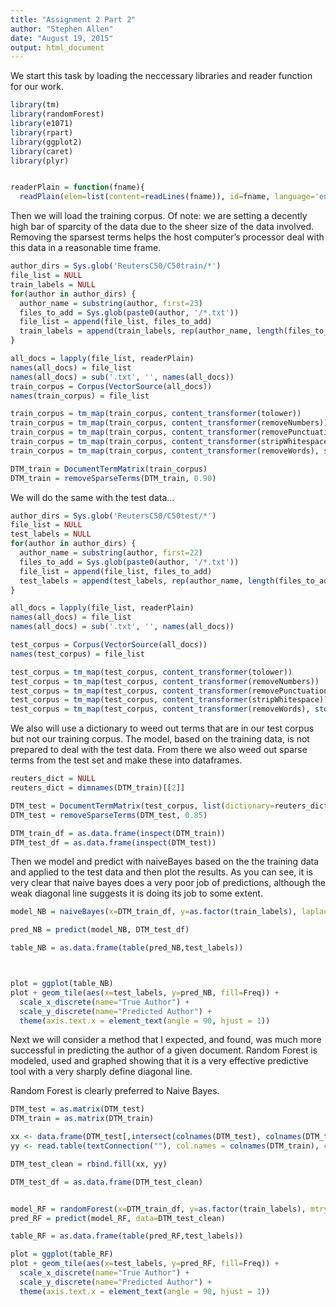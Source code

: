 ```yaml
---
title: "Assignment 2 Part 2"
author: "Stephen Allen"
date: "August 19, 2015"
output: html_document
---
```


We start this task by loading the neccessary libraries and reader function for our work.

```r
library(tm)
library(randomForest)
library(e1071)
library(rpart)
library(ggplot2)
library(caret)
library(plyr)


readerPlain = function(fname){
  readPlain(elem=list(content=readLines(fname)), id=fname, language='en') }

```

Then we will load the training corpus.  Of note: we are setting a decently high bar of sparcity of the data due to the sheer size of the data involved.  Removing the sparsest terms helps the host computer's processor deal with this data in a reasonable time frame.

```r
author_dirs = Sys.glob('ReutersC50/C50train/*')
file_list = NULL
train_labels = NULL
for(author in author_dirs) {
  author_name = substring(author, first=23)
  files_to_add = Sys.glob(paste0(author, '/*.txt'))
  file_list = append(file_list, files_to_add)
  train_labels = append(train_labels, rep(author_name, length(files_to_add)))
}

all_docs = lapply(file_list, readerPlain) 
names(all_docs) = file_list
names(all_docs) = sub('.txt', '', names(all_docs))
train_corpus = Corpus(VectorSource(all_docs))
names(train_corpus) = file_list

train_corpus = tm_map(train_corpus, content_transformer(tolower)) 
train_corpus = tm_map(train_corpus, content_transformer(removeNumbers)) 
train_corpus = tm_map(train_corpus, content_transformer(removePunctuation)) 
train_corpus = tm_map(train_corpus, content_transformer(stripWhitespace)) 
train_corpus = tm_map(train_corpus, content_transformer(removeWords), stopwords("SMART"))

DTM_train = DocumentTermMatrix(train_corpus)
DTM_train = removeSparseTerms(DTM_train, 0.90)
```

We will do the same with the test data...

```r

author_dirs = Sys.glob('ReutersC50/C50test/*')
file_list = NULL
test_labels = NULL
for(author in author_dirs) {
  author_name = substring(author, first=22)
  files_to_add = Sys.glob(paste0(author, '/*.txt'))
  file_list = append(file_list, files_to_add)
  test_labels = append(test_labels, rep(author_name, length(files_to_add)))
}

all_docs = lapply(file_list, readerPlain) 
names(all_docs) = file_list
names(all_docs) = sub('.txt', '', names(all_docs))

test_corpus = Corpus(VectorSource(all_docs))
names(test_corpus) = file_list

test_corpus = tm_map(test_corpus, content_transformer(tolower)) 
test_corpus = tm_map(test_corpus, content_transformer(removeNumbers)) 
test_corpus = tm_map(test_corpus, content_transformer(removePunctuation)) 
test_corpus = tm_map(test_corpus, content_transformer(stripWhitespace)) 
test_corpus = tm_map(test_corpus, content_transformer(removeWords), stopwords("SMART"))


```

We also will use a dictionary to weed out terms that are in our test corpus but not our training corpus.  The model, based on the training data, is not prepared to deal with the test data.  From there we also weed out sparse terms from the test set and make these into dataframes.

```r
reuters_dict = NULL
reuters_dict = dimnames(DTM_train)[[2]]

DTM_test = DocumentTermMatrix(test_corpus, list(dictionary=reuters_dict))
DTM_test = removeSparseTerms(DTM_test, 0.85)

```

``` r
DTM_train_df = as.data.frame(inspect(DTM_train))
DTM_test_df = as.data.frame(inspect(DTM_test))
```

Then we model and predict with naiveBayes based on the the training data and applied to the test data and then plot the results.  As you can see, it is very clear that naive bayes does a very poor job of predictions, although the weak diagonal line suggests it is doing its job to some extent. 

```r
model_NB = naiveBayes(x=DTM_train_df, y=as.factor(train_labels), laplace=1)

pred_NB = predict(model_NB, DTM_test_df)

table_NB = as.data.frame(table(pred_NB,test_labels))



plot = ggplot(table_NB)
plot + geom_tile(aes(x=test_labels, y=pred_NB, fill=Freq)) + 
  scale_x_discrete(name="True Author") + 
  scale_y_discrete(name="Predicted Author") +
  theme(axis.text.x = element_text(angle = 90, hjust = 1))
```

Next we will consider a method that I expected, and found, was much more successful in predicting the author of a given document.  Random Forest is modeled, used and graphed showing that it is a very effective predictive tool with a very sharply define diagonal line.

Random Forest is clearly preferred to Naive Bayes.

```r
DTM_test = as.matrix(DTM_test)
DTM_train = as.matrix(DTM_train)

xx <- data.frame(DTM_test[,intersect(colnames(DTM_test), colnames(DTM_train))])
yy <- read.table(textConnection(""), col.names = colnames(DTM_train), colClasses = "integer")

DTM_test_clean = rbind.fill(xx, yy)

DTM_test_df = as.data.frame(DTM_test_clean)


model_RF = randomForest(x=DTM_train_df, y=as.factor(train_labels), mtry=3, ntree=100)
pred_RF = predict(model_RF, data=DTM_test_clean)

table_RF = as.data.frame(table(pred_RF,test_labels))

plot = ggplot(table_RF)
plot + geom_tile(aes(x=test_labels, y=pred_RF, fill=Freq)) + 
  scale_x_discrete(name="True Author") + 
  scale_y_discrete(name="Predicted Author") +
  theme(axis.text.x = element_text(angle = 90, hjust = 1))
```


